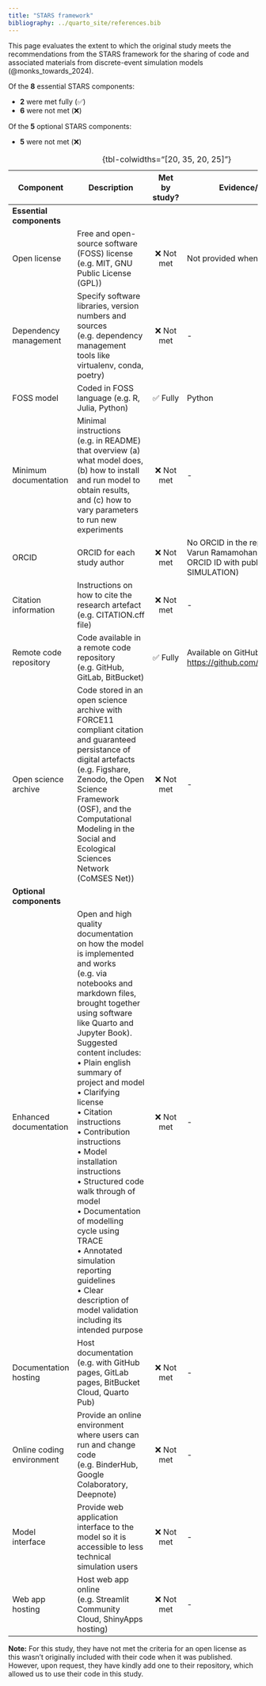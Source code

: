```yaml
---
title: "STARS framework"
bibliography: ../quarto_site/references.bib
---
```


This page evaluates the extent to which the original study meets the recommendations from the STARS framework for the sharing of code and associated materials from discrete-event simulation models (@monks_towards_2024).

Of the **8** essential STARS components:

* **2** were met fully (✅)
* **6** were not met (❌)

Of the **5** optional STARS components:

* **5** were not met (❌)

| Component | Description | Met by study? | Evidence/location |
| - | - | :-: | - |
| **Essential components** |
| Open license | Free and open-source software (FOSS) license (e.g. MIT, GNU Public License (GPL)) | ❌ Not met | Not provided when published |
| Dependency management | Specify software libraries, version numbers and sources (e.g. dependency management tools like virtualenv, conda, poetry) | ❌ Not met | - |
| FOSS model | Coded in FOSS language (e.g. R, Julia, Python) | ✅ Fully | Python |
| Minimum documentation | Minimal instructions (e.g. in README) that overview (a) what model does, (b) how to install and run model to obtain results, and (c) how to vary parameters to run new experiments | ❌ Not met | - |
| ORCID | ORCID for each study author | ❌ Not met | No ORCID in the repository (though Varun Ramamohan does have ORCID ID with publication in SIMULATION) |
| Citation information | Instructions on how to cite the research artefact (e.g. CITATION.cff file) | ❌ Not met | - |
| Remote code repository | Code available in a remote code repository (e.g. GitHub, GitLab, BitBucket) | ✅ Fully | Available on GitHub: <https://github.com/shoaibiocl/PHC-> |
| Open science archive | Code stored in an open science archive with FORCE11 compliant citation and guaranteed persistance of digital artefacts (e.g. Figshare, Zenodo, the Open Science Framework (OSF), and the Computational Modeling in the Social and Ecological Sciences Network (CoMSES Net)) | ❌ Not met | - |
| **Optional components** |
| Enhanced documentation | Open and high quality documentation on how the model is implemented and works  (e.g. via notebooks and markdown files, brought together using software like Quarto and Jupyter Book). Suggested content includes:<br>• Plain english summary of project and model<br>• Clarifying license<br>• Citation instructions<br>• Contribution instructions<br>• Model installation instructions<br>• Structured code walk through of model<br>• Documentation of modelling cycle using TRACE<br>• Annotated simulation reporting guidelines<br>• Clear description of model validation including its intended purpose | ❌ Not met | - |
| Documentation hosting | Host documentation (e.g. with GitHub pages, GitLab pages, BitBucket Cloud, Quarto Pub) | ❌ Not met | - |
| Online coding environment | Provide an online environment where users can run and change code (e.g. BinderHub, Google Colaboratory, Deepnote) | ❌ Not met | - |
| Model interface | Provide web application interface to the model so it is accessible to less technical simulation users | ❌ Not met | - |
| Web app hosting | Host web app online (e.g. Streamlit Community Cloud, ShinyApps hosting) | ❌ Not met | - |
: {tbl-colwidths="[20, 35, 20, 25]"}

**Note:** For this study, they have not met the criteria for an open license as this wasn't originally included with their code when it was published. However, upon request, they have kindly add one to their repository, which allowed us to use their code in this study.